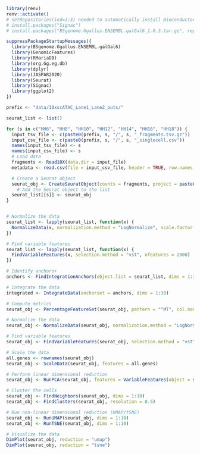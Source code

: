 
```r
library(renv)
renv::activate()
# setRepositories(ind=1:3) needed to automatically install Bioconductor dependencies
# install.packages("Signac")
# install.packages("BSgenome.Ggallus.ENSEMBL.galGal6_1.0.3.tar.gz", repos = NULL)

suppressPackageStartupMessages({
  library(BSgenome.Ggallus.ENSEMBL.galGal6)
  library(GenomicFeatures)
  library(RMariaDB)
  library(org.Gg.eg.db)
  library(dplyr)
  library(JASPAR2020)
  library(Seurat)
  library(Signac)
  library(ggplot2)
})

prefix <- "data/10xscATAC_Lane1_Lane2_outs/"

seurat_list <- list()

for (s in c("HH6", "HH8", "HH10", "HH12", "HH14", "HH16", "HH18")) {
  input_tsv_file <- c(paste0(prefix, s, "/", s, "_fragments.tsv.gz"))
  input_csv_file <- c(paste0(prefix, s, "/", s, "_singlecell.csv"))
  names(input_tsv_file) <- s
  names(input_csv_file) <- s
  # Load data
  fragments <- Read10X(data.dir = input_file)
  metadata <- read.csv(file = input_csv_file, header = TRUE, row.names = 1)

  # Create a Seurat object
  seurat_obj <- CreateSeuratObject(counts = fragments, project = paste0(s), meta.data = metadata)
    # Add the Seurat object to the list
  seurat_list[[s]] <- seurat_obj
}


# Normalize the data
seurat_list <- lapply(seurat_list, function(x) {
  NormalizeData(x, normalization.method = "LogNormalize", scale.factor = 10000)
})

# Find variable features
seurat_list <- lapply(seurat_list, function(x) {
  FindVariableFeatures(x, selection.method = "vst", nfeatures = 2000)
})

# Identify anchors+
anchors <- FindIntegrationAnchors(object.list = seurat_list, dims = 1:30)

# Integrate the data
integrated <- IntegrateData(anchorset = anchors, dims = 1:30)
```

```r
# Compute metrics
seurat_obj <- PercentageFeatureSet(seurat_obj, pattern = "^MT", col.name = "percent.mt")

# Normalize the data
seurat_obj <- NormalizeData(seurat_obj, normalization.method = "LogNormalize", scale.factor = 10000)

# Find variable features
seurat_obj <- FindVariableFeatures(seurat_obj, selection.method = "vst", nfeatures = 2000)

# Scale the data
all.genes <- rownames(seurat_obj)
seurat_obj <- ScaleData(seurat_obj, features = all.genes)

# Perform linear dimensional reduction
seurat_obj <- RunPCA(seurat_obj, features = VariableFeatures(object = seurat_obj))

# Cluster the cells
seurat_obj <- FindNeighbors(seurat_obj, dims = 1:10)
seurat_obj <- FindClusters(seurat_obj, resolution = 0.5)

# Run non-linear dimensional reduction (UMAP/tSNE)
seurat_obj <- RunUMAP(seurat_obj, dims = 1:10)
seurat_obj <- RunTSNE(seurat_obj, dims = 1:10)

# Visualize the data
DimPlot(seurat_obj, reduction = "umap")
DimPlot(seurat_obj, reduction = "tsne")
```